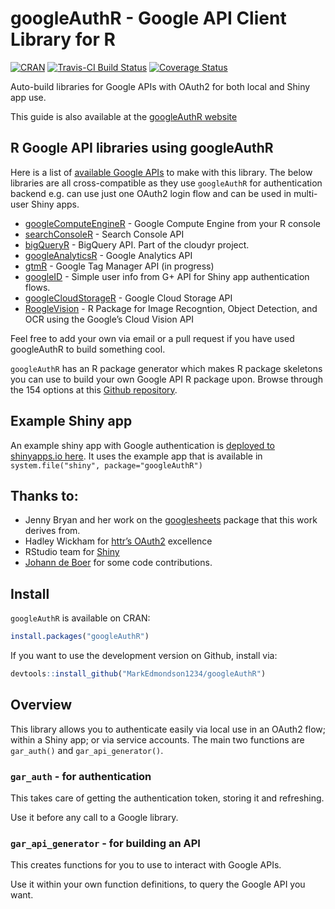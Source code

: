 # googleAuthR - Google API Client Library for R

[![CRAN](http://www.r-pkg.org/badges/version/googleAuthR)](http://cran.r-project.org/package=googleAuthR)
[![Travis-CI Build Status](https://travis-ci.org/MarkEdmondson1234/googleAuthR.svg?branch=master)](https://travis-ci.org/MarkEdmondson1234/googleAuthR)
[![Coverage Status](https://img.shields.io/codecov/c/github/MarkEdmondson1234/googleAuthR/master.svg)](https://codecov.io/github/MarkEdmondson1234/googleAuthR?branch=master)

Auto-build libraries for Google APIs with OAuth2 for both local and Shiny app use.

This guide is also available at the [googleAuthR website](http://code.markedmondson.me/googleAuthR/)

## R Google API libraries using googleAuthR

Here is a list of [available Google APIs](https://developers.google.com/apis-explorer/#p/) to make with this library.
The below libraries are all cross-compatible as they use `googleAuthR` for authentication backend e.g. can use just one OAuth2 login flow and can be used in multi-user Shiny apps. 

* [googleComputeEngineR](https://cloudyr.github.io/googleComputeEngineR/) - Google Compute Engine from your R console
* [searchConsoleR](http://code.markedmondson.me/searchConsoleR/) - Search Console API
* [bigQueryR](http://code.markedmondson.me/bigQueryR/) - BigQuery API. Part of the cloudyr project.
* [googleAnalyticsR](http://code.markedmondson.me/googleAnalyticsR/) - Google Analytics API
* [gtmR](https://github.com/MarkEdmondson1234/gtmR) - Google Tag Manager API (in progress)
* [googleID](https://github.com/MarkEdmondson1234/googleID) - Simple user info from G+ API for Shiny app authentication flows.
* [googleCloudStorageR](http://code.markedmondson.me/googleCloudStorageR/) - Google Cloud Storage API
* [RoogleVision](https://github.com/cloudyr/RoogleVision) - R Package for Image Recogntion, Object Detection, and OCR using the Google's Cloud Vision API

Feel free to add your own via email or a pull request if you have used googleAuthR to build something cool. 

`googleAuthR` has an R package generator which makes R package skeletons you can use to build your own Google API R package upon.  Browse through the 154 options at this [Github repository](https://github.com/MarkEdmondson1234/autoGoogleAPI).

## Example Shiny app

An example shiny app with Google authentication is [deployed to shinyapps.io here](https://mark.shinyapps.io/googleAuthRexample/).   It uses the example app that is available in `system.file("shiny", package="googleAuthR")`

## Thanks to:

* Jenny Bryan and her work on the [googlesheets](https://github.com/jennybc/googlesheets) package that this work derives from.
* Hadley Wickham for [httr's OAuth2](https://github.com/hadley/httr) excellence
* RStudio team for [Shiny](http://shiny.rstudio.com/)
* [Johann de Boer](https://github.com/jdeboer) for some code contributions.

## Install

`googleAuthR` is available on CRAN:

```r
install.packages("googleAuthR")
```

If you want to use the development version on Github, install via:

```r
devtools::install_github("MarkEdmondson1234/googleAuthR")
```

## Overview

This library allows you to authenticate easily via local use in an OAuth2 flow; within a Shiny app; or via service accounts. 
The main two functions are `gar_auth()` and `gar_api_generator()`.

### `gar_auth` - for authentication

This takes care of getting the authentication token, storing it and refreshing. 

Use it before any call to a Google library.

### `gar_api_generator` - for building an API

This creates functions for you to use to interact with Google APIs.

Use it within your own function definitions, to query the Google API you want.

